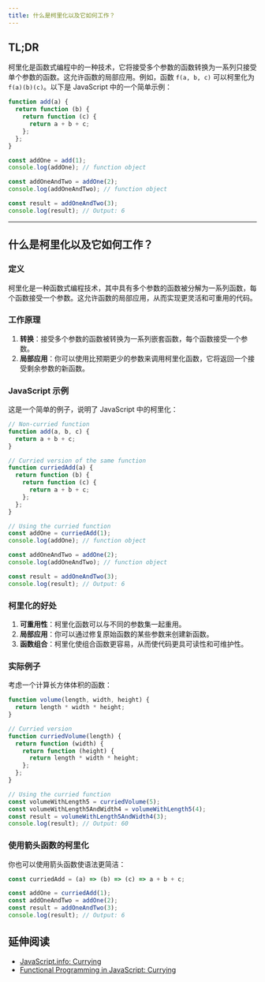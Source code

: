```yaml
---
title: 什么是柯里化以及它如何工作？
---
```


## TL;DR

柯里化是函数式编程中的一种技术，它将接受多个参数的函数转换为一系列只接受单个参数的函数。这允许函数的局部应用。例如，函数 `f(a, b, c)` 可以柯里化为 `f(a)(b)(c)`。以下是 JavaScript 中的一个简单示例：

```js live
function add(a) {
  return function (b) {
    return function (c) {
      return a + b + c;
    };
  };
}

const addOne = add(1);
console.log(addOne); // function object

const addOneAndTwo = addOne(2);
console.log(addOneAndTwo); // function object

const result = addOneAndTwo(3);
console.log(result); // Output: 6
```

***

## 什么是柯里化以及它如何工作？

### 定义

柯里化是一种函数式编程技术，其中具有多个参数的函数被分解为一系列函数，每个函数接受一个参数。这允许函数的局部应用，从而实现更灵活和可重用的代码。

### 工作原理

1. **转换**：接受多个参数的函数被转换为一系列嵌套函数，每个函数接受一个参数。
2. **局部应用**：你可以使用比预期更少的参数来调用柯里化函数，它将返回一个接受剩余参数的新函数。

### JavaScript 示例

这是一个简单的例子，说明了 JavaScript 中的柯里化：

```js live
// Non-curried function
function add(a, b, c) {
  return a + b + c;
}

// Curried version of the same function
function curriedAdd(a) {
  return function (b) {
    return function (c) {
      return a + b + c;
    };
  };
}

// Using the curried function
const addOne = curriedAdd(1);
console.log(addOne); // function object

const addOneAndTwo = addOne(2);
console.log(addOneAndTwo); // function object

const result = addOneAndTwo(3);
console.log(result); // Output: 6
```

### 柯里化的好处

1. **可重用性**：柯里化函数可以与不同的参数集一起重用。
2. **局部应用**：你可以通过修复原始函数的某些参数来创建新函数。
3. **函数组合**：柯里化使组合函数更容易，从而使代码更具可读性和可维护性。

### 实际例子

考虑一个计算长方体体积的函数：

```js live
function volume(length, width, height) {
  return length * width * height;
}

// Curried version
function curriedVolume(length) {
  return function (width) {
    return function (height) {
      return length * width * height;
    };
  };
}

// Using the curried function
const volumeWithLength5 = curriedVolume(5);
const volumeWithLength5AndWidth4 = volumeWithLength5(4);
const result = volumeWithLength5AndWidth4(3);
console.log(result); // Output: 60
```

### 使用箭头函数的柯里化

你也可以使用箭头函数使语法更简洁：

```js live
const curriedAdd = (a) => (b) => (c) => a + b + c;

const addOne = curriedAdd(1);
const addOneAndTwo = addOne(2);
const result = addOneAndTwo(3);
console.log(result); // Output: 6
```

## 延伸阅读

* [JavaScript.info: Currying](https://javascript.info/currying-partials)
* [Functional Programming in JavaScript: Currying](https://www.sitepoint.com/currying-in-functional-javascript/)
